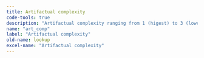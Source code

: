 ```yaml
---
title: Artifactual complexity
code-tools: true
description: "Artifactual complexity ranging from 1 (higest) to 3 (lowest)"
name: "art_comp"
label: "Artifactual complexity"
old-name: lookup
excel-name: "Artifactual complexity"
---
```

